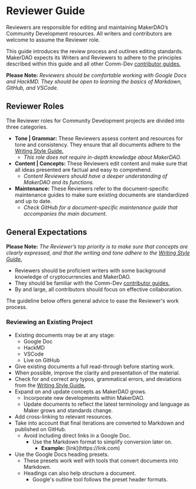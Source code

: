 # Reviewer Guide

Reviewers are responsible for editing and maintaining MakerDAO’s Community Development resources. All writers and contributors are welcome to assume the Reviewer role.

This guide introduces the review process and outlines editing standards. MakerDAO expects its Writers and Reviewers to adhere to the principles described within this guide and all other Comm-Dev [contributor guides.](https://github.com/ryancreatescopy/community/tree/203253ec20549aa3667729d5b12a0ee7c5834bde/contributing/readme.md)

<Callout icon="warning" secondary>

**Please Note:** _Reviewers should be comfortable working with Google Docs and HackMD. They should be open to learning the basics of Markdown, GitHub, and VSCode._
</Callout>

## Reviewer Roles

The Reviewer roles for Community Development projects are divided into three categories.

- **Tone \| Grammar:** These Reviewers assess content and resources for tone and consistency. They ensure that all documents adhere to the [Writing Style Guide.](https://github.com/ryancreatescopy/community/tree/203253ec20549aa3667729d5b12a0ee7c5834bde/contributing/style-guide.md)
  - _This role does not require in-depth knowledge about MakerDAO._
- **Content \| Concepts:** These Reviewers edit content and make sure that all ideas presented are factual and easy to comprehend.
  - _Content Reviewers should have a deeper understanding of MakerDAO and its functions._
- **Maintenance:**  These Reviewers refer to the document-specific maintenance guides to make sure existing documents are standardized and up to date.
  - _Check GitHub for a document-specific maintenance guide that accompanies the main document._

## General Expectations

<Callout icon="warning" secondary>

**Please Note:** _The Reviewer’s top priority is to make sure that concepts are clearly expressed, and that the writing and tone adhere to the_ [_Writing Style Guide._](https://github.com/ryancreatescopy/community/tree/203253ec20549aa3667729d5b12a0ee7c5834bde/contributing/style-guide.md)
</Callout>

- Reviewers should be proficient writers with some background knowledge of cryptocurrencies and MakerDAO.
- They should be familiar with the Comm-Dev [contributor guides.](https://github.com/ryancreatescopy/community/tree/203253ec20549aa3667729d5b12a0ee7c5834bde/contributing/readme.md)
- By and large, all contributors should focus on effective collaboration.

The guideline below offers general advice to ease the Reviewer's work process.

### Reviewing an Existing Project

- Existing documents may be at any stage:
  - Google Doc
  - HackMD
  - VSCode
  - Live on GitHub
- Give existing documents a full read-through before starting work.
- When possible, improve the clarity and presentation of the material.
- Check for and correct any typos, grammatical errors, and deviations from the [Writing Style Guide.](https://github.com/ryancreatescopy/community/tree/203253ec20549aa3667729d5b12a0ee7c5834bde/contributing/style-guide.md)
- Expand on and update concepts as MakerDAO grows.
  - Incorporate new developments within MakerDAO.
  - Update documents to reflect the latest terminology and language as Maker grows and standards change.
- Add cross-linking to relevant resources.
- Take into account that final iterations are converted to Markdown and published on GitHub.
  - Avoid including direct links in a Google Doc.
    - Use the Markdown format to simplify conversion later on.
      - **Example:** \[link](https://link\.com)
- Use the Google Docs heading presets.
  - These presets work well with tools that convert documents into Markdown.
  - Headings can also help structure a document.
    - Google's outline tool follows the preset header formats.
